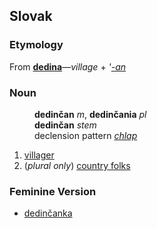 == Slovak ==
=== Etymology ===
From '''[[dedina#Slovak|dedina]]'''&mdash;''village'' + '''[[-an]]''
=== Noun ===
:'''dedinčan''' ''m'', '''dedinčania''' ''pl''
:'''dedinčan''' ''stem''
:declension pattern ''[[Slovak declension pattern chlap|chlap]]''
# [[villager]]
# (''plural only'') [[country folks]]
=== Feminine Version ===
* [[dedinčanka#Slovak|dedinčanka]]